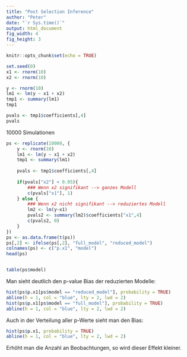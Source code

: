 ```yaml
---
title: "Post Selection Inference"
author: "Peter"
date: "`r Sys.time()`"
output: html_document
fig_width: 4
fig_height: 3
---
```


```r
knitr::opts_chunk$set(echo = TRUE)
```


```r
set.seed(0)
x1 <- rnorm(10) 
x2 <- rnorm(10)

y <- rnorm(10)
lm1 <- lm(y ~ x1 + x2)
tmp1 <- summary(lm1)
tmp1

pvals <- tmp1$coefficients[,4]
pvals
```


10000 Simulationen

```r
ps <- replicate(10000, {
    y <- rnorm(10)
    lm1 <- lm(y ~ x1 + x2)
    tmp1 <- summary(lm1)
    
    pvals <- tmp1$coefficients[,4]
    
    if(pvals["x2"] < 0.05){
        ### Wenn x2 signifikant --> ganzes Modell
        c(pvals["x1"], 1)
    } else {
        ### Wenn x2 nicht signifikant --> reduziertes Modell
        lm2 <- lm(y~x1)
        pvals2 <- summary(lm2)$coefficients["x1",4]
        c(pvals2, 0)
    }
})
ps <- as.data.frame(t(ps))
ps[,2] <- ifelse(ps[,2], "full_model", "reduced_model")
colnames(ps) <- c("p.x1", "model")
head(ps)


table(ps$model)
```


Man sieht deutlich den p-value Bias der reduzierten Modelle:
```r
hist(ps$p.x1[ps$model == "reduced_model"], probability = TRUE)
abline(h = 1, col = "blue", lty = 2, lwd = 2)
hist(ps$p.x1[ps$model == "full_model"], probability = TRUE)
abline(h = 1, col = "blue", lty = 2, lwd = 2)
```

Auch in der Verteilung aller p-Werte sieht man den Bias:
```r
hist(ps$p.x1, probability = TRUE)
abline(h = 1, col = "blue", lty = 2, lwd = 2)
```

Erhöht man die Anzahl an Beobachtungen, so wird dieser Effekt kleiner.
